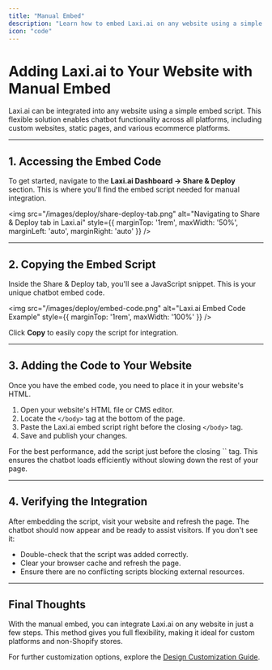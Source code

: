 ```yaml
---
title: "Manual Embed"
description: "Learn how to embed Laxi.ai on any website using a simple script."
icon: "code"
---
```


# Adding Laxi.ai to Your Website with Manual Embed  

Laxi.ai can be integrated into any website using a simple embed script. This flexible solution enables chatbot functionality across all platforms, including custom websites, static pages, and various ecommerce platforms.

---

## 1. Accessing the Embed Code  

To get started, navigate to the **Laxi.ai Dashboard → Share & Deploy** section. This is where you'll find the embed script needed for manual integration.

<img src="/images/deploy/share-deploy-tab.png" alt="Navigating to Share & Deploy tab in Laxi.ai" style={{ marginTop: '1rem', maxWidth: '50%', marginLeft: 'auto', marginRight: 'auto' }} />

---

## 2. Copying the Embed Script  

Inside the Share & Deploy tab, you'll see a JavaScript snippet. This is your unique chatbot embed code.

<img src="/images/deploy/embed-code.png" alt="Laxi.ai Embed Code Example" style={{ marginTop: '1rem', maxWidth: '100%' }} />

Click **Copy** to easily copy the script for integration.

---

## 3. Adding the Code to Your Website  

Once you have the embed code, you need to place it in your website's HTML.

1. Open your website's HTML file or CMS editor.  
2. Locate the `</body>` tag at the bottom of the page.  
3. Paste the Laxi.ai embed script right before the closing `</body>` tag.  
4. Save and publish your changes.

<Tip>
For the best performance, add the script just before the closing `</body>` tag. This ensures the chatbot loads efficiently without slowing down the rest of your page.
</Tip>

---

## 4. Verifying the Integration  

After embedding the script, visit your website and refresh the page. The chatbot should now appear and be ready to assist visitors. If you don't see it:

- Double-check that the script was added correctly.  
- Clear your browser cache and refresh the page.  
- Ensure there are no conflicting scripts blocking external resources.  

---

## Final Thoughts  

With the manual embed, you can integrate Laxi.ai on any website in just a few steps. This method gives you full flexibility, making it ideal for custom platforms and non-Shopify stores.  

For further customization options, explore the [Design Customization Guide](/learn/design).
